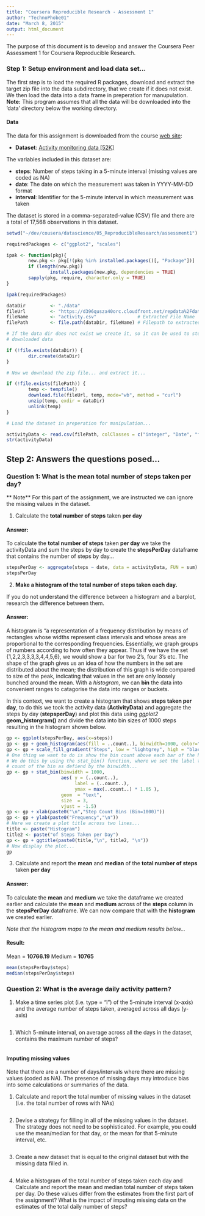 ```yaml
---
title: "Coursera Reproducible Research - Assessment 1"
author: "TechnoPhobe01"
date: "March 8, 2015"
output: html_document
---
```


The purpose of this document is to develop and answer the Coursera Peer Assessment 1 for Coursera Reproducible Research.

### Step 1: Setup environment and load data set...

The first step is to load the required R packages, download and extract the target zip file into the data subdirectory, that we create if it does not exist. We then load the data into a data frame in preperation for manupulation. **Note:** This program assumes that all the data will be downloaded into the 'data' directory below the working directory.

#### Data

The data for this assignment is downloaded from the course [web site][1]:

- **Dataset**: [Activity monitoring data [52K]][2]

The variables included in this dataset are:

- **steps**: Number of steps taking in a 5-minute interval (missing values are coded as NA)
- **date**: The date on which the measurement was taken in YYYY-MM-DD format
- **interval**: Identifier for the 5-minute interval in which measurement was taken

The dataset is stored in a comma-separated-value (CSV) file and there are a total of 17,568 observations in this dataset.

[1]: https://class.coursera.org/repdata-012 "Reproducible Research"
[2]: https://d396qusza40orc.cloudfront.net/repdata%2Fdata%2Factivity.zip "Activity monitoring data"

```r
setwd("~/dev/cousera/datascience/05_ReproducibleResearch/assessment1")

requiredPackages <- c("ggplot2", "scales")

ipak <- function(pkg){
        new.pkg <- pkg[!(pkg %in% installed.packages()[, "Package"])]
        if (length(new.pkg))
                install.packages(new.pkg, dependencies = TRUE)
        sapply(pkg, require, character.only = TRUE)
}

ipak(requiredPackages)

dataDir         <- "./data"
fileUrl         <- "https://d396qusza40orc.cloudfront.net/repdata%2Fdata%2Factivity.zip"
fileName        <- "activity.csv"               # Extracted File Name
filePath        <- file.path(dataDir, fileName) # Filepath to extracted file

# If the data dir does not exist we create it, so it can be used to store the
# downloaded data

if (!file.exists(dataDir)) {
        dir.create(dataDir)
}

# Now we download the zip file... and extract it...

if (!file.exists(filePath)) {
        temp <- tempfile()
        download.file(fileUrl, temp, mode="wb", method = "curl")
        unzip(temp, exdir = dataDir)
        unlink(temp)
}

# Load the dataset in preperation for manipulation...

activityData <- read.csv(filePath, colClasses = c("integer", "Date", "factor"))
str(activityData)

```
## Step 2: Answers the questions posed...

### Question 1: What is the mean total number of steps taken per day?

** Note** For this part of the assignment, we are instructed we can ignore the missing values in the dataset.

1. Calculate the **total number of steps** taken **per day**

#### Answer:

To calculate the **total number of steps** taken **per day** we take the activityData and sum the steps by day to create the **stepsPerDay** dataframe that contains the number of steps by day...

```r

stepsPerDay <- aggregate(steps ~ date, data = activityData, FUN = sum)
stepsPerDay

```

2. **Make a histogram of the total number of steps taken each day.** 

If you do not understand the difference between a histogram and a barplot, research the difference between them. 

#### Answer:

A histogram is "a representation of a frequency distribution by means of rectangles whose widths represent class intervals and whose areas are proportional to the corresponding frequencies. Essentially, we graph groups of numbers according to how often they appear. Thus if we have the set {1,2,2,3,3,3,3,4,4,5,6}, we would show a bar for two 2's, four 3's etc. The shape of the graph gives us an idea of how the numbers in the set are distributed about the mean; the distribution of this graph is wide compared to size of the peak, indicating that values in the set are only loosely bunched around the mean. With a *histogram*, we can **bin** the data into convenient ranges to catagorise the data into ranges or buckets.

In this context, we want to create a histogram that shows **steps taken per day**, to do this we took the activity data (**ActivityData**) and aggregate the steps by day (**stepsperDay**) and plot this data using *ggplot2* **geom_historgram()** and divide the data into bin sizes of 1000 steps resulting in the histogram shown below.  



```r

gp <- ggplot(stepsPerDay, aes(x=steps)) 
gp <- gp + geom_histogram(aes(fill = ..count..), binwidth=1000, color="black", width=.2)
gp <- gp + scale_fill_gradient("Steps", low = "lightgrey", high = "black")
# One thing we want to do is show the bin count above each bar of the histogram.
# We do this by using the stat_bin() function, where we set the label to the
# count of the bin as defiend by the binwidth...
gp <- gp + stat_bin(binwidth = 1000,
                    aes( y = (..count..),
                         label = (..count..), 
                         ymax = max(..count..) * 1.05 ), 
                    geom  = "text", 
                    size  = 3,
                    vjust = -1.5)
gp <- gp + xlab(paste0("\n","Step Count Bins (Bin=1000)"))
gp <- gp + ylab(paste0("Frequency","\n"))
# Here we create a plot title across two lines...
title <- paste("Histogram")
title2 <- paste("of Steps Taken per Day")
gp <- gp + ggtitle(paste0(title,"\n", title2, "\n"))
# Now display the plot...
gp

```

3. Calculate and report the **mean** and **median** of the **total number of steps** taken **per day**

#### Answer:

To calculate the **mean** and **medium** we take the dataframe we created earlier and calculate the **mean** and **medium** across of the **steps** column in the **stepsPerDay** dataframe. We can now compare that with the **histogram** we created earlier. 

*Note that the histogram maps to the mean and medium results below...*

#### Result: 

Mean =  **10766.19**
Medium = **10765**

```r

mean(stepsPerDay$steps)
median(stepsPerDay$steps)

```

### Question 2: What is the average daily activity pattern?

1. Make a time series plot (i.e. type = "l") of the 5-minute interval (x-axis) and the average number of steps taken, averaged across all days (y-axis)

```r

```

1. Which 5-minute interval, on average across all the days in the dataset, contains the maximum number of steps?

```r

```

#### Imputing missing values

Note that there are a number of days/intervals where there are missing values (coded as NA). The presence of missing days may introduce bias into some calculations or summaries of the data.

1. Calculate and report the total number of missing values in the dataset (i.e. the total number of rows with NAs)

```r

```

2. Devise a strategy for filling in all of the missing values in the dataset. The strategy does not need to be sophisticated. For example, you could use the mean/median for that day, or the mean for that 5-minute interval, etc.

```r

```

3. Create a new dataset that is equal to the original dataset but with the missing data filled in.

```r

```

4. Make a histogram of the total number of steps taken each day and Calculate and report the mean and median total number of steps taken per day. Do these values differ from the estimates from the first part of the assignment? What is the impact of imputing missing data on the estimates of the total daily number of steps?

```r


```
